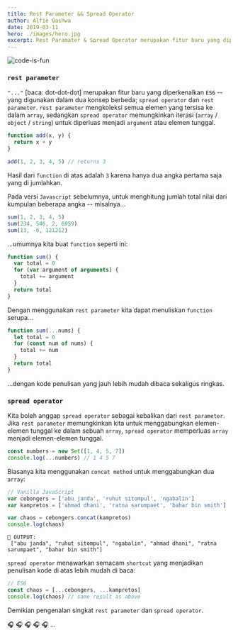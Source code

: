```yaml
---
title: Rest Parameter && Spread Operator
author: Alfie Qashwa
date: 2019-03-11
hero: ./images/hero.jpg
excerpt: Rest Paramater & Spread Operator merupakan fitur baru yang diperkenalkan ES6 yang digunakan dalam dua konsep berbeda; spread operator dan rest parameter.
---
```


![code-is-fun](https://source.unsplash.com/i5iIhHSAtp4)

### `rest parameter`

`"..."` [baca: dot-dot-dot] merupakan fitur baru yang diperkenalkan `ES6` -- yang digunakan dalam dua konsep berbeda; `spread operator` dan `rest parameter`.
`rest parameter` mengkoleksi semua elemen yang tersisa ke dalam `array`, sedangkan `spread operator` memungkinkan iterasi (`array` / `object` / `string`) untuk diperluas menjadi `argument` atau elemen tunggal.

```js
function add(x, y) {
  return x + y
}

add(1, 2, 3, 4, 5) // returns 3
```

Hasil dari `function` di atas adalah `3` karena hanya dua angka pertama saja yang di jumlahkan.

Pada versi `Javascript` sebelumnya, untuk menghitung jumlah total nilai dari kumpulan beberapa angka -- misalnya...

```js
sum(1, 2, 3, 4, 5)
sum(234, 546, 2, 6959)
sum(13, -6, 121212)
```

...umumnya kita buat `function` seperti ini:

```js
function sum() {
  var total = 0
  for (var argument of arguments) {
    total += argument
  }
  return total
}
```

Dengan menggunakan `rest parameter` kita dapat menuliskan `function` serupa...

```js {1}
function sum(...nums) {
  let total = 0
  for (const num of nums) {
    total += num
  }
  return total
}
```

...dengan kode penulisan yang jauh lebih mudah dibaca sekaligus ringkas.

### `spread operator`

Kita boleh anggap `spread operator` sebagai kebalikan dari `rest parameter`. Jika `rest parameter` memungkinkan kita untuk menggabungkan elemen-elemen tunggal ke dalam sebuah `array`, `spread operator` memperluas `array` menjadi elemen-elemen tunggal.

```js {2}
const numbers = new Set([1, 4, 5, 7])
console.log(...numbers) // 1 4 5 7
```

Biasanya kita menggunakan `concat method` untuk menggabungkan dua `array`:

```js {5}
// Vanilla JavaScript
var cebongers = ['abu janda', 'ruhut sitompul', 'ngabalin']
var kampretos = ['ahmad dhani', 'ratna sarumpaet', 'bahar bin smith']

var chaos = cebongers.concat(kampretos)
console.log(chaos)
```

```terminal
🔴 OUTPUT:
 ["abu janda", "ruhut sitompul", "ngabalin", "ahmad dhani", "ratna sarumpaet", "bahar bin smith"]
```

`spread operator` menawarkan semacam `shortcut` yang menjadikan penulisan kode di atas lebih mudah di baca:

```js {3}
// ES6
const chaos = [...cebongers, ...kampretos]
console.log(chaos) // same result as above
```

Demikian pengenalan singkat `rest parameter` dan `spread operator`.

🎧 🎧 🎧 🎧 🎧 ...
